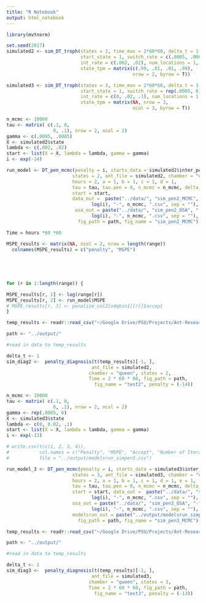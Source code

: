 ```yaml
---
title: "R Notebook"
output: html_notebook
---
```


```r
library(mvtnorm)

set.seed(2017)
simulated2 <- sim_DT_troph(states = 2, time_max = 2*60*60, delta_t = 1, 
                           start_state = 1, switch_rate = c(.0005, .0005), 
                           int_rate = c(.002, .02), num_locations = 1,
                           state_tpm = matrix(c(.99, .01, .01, .99),
                                              nrow = 2, byrow = T))

simulated3 <- sim_DT_troph(states = 3, time_max = 2*60*60, delta_t = 1, 
                           start_state = 1, switch_rate = rep(.0005, 6), 
                           int_rate = c(0, .02, .1), num_locations = 1, 
                           state_tpm = matrix(NA, nrow = 3, 
                                              ncol = 3, byrow = T))
```

```r
n_mcmc <- 10000
tau <- matrix( c(.1, 0, 
                 0, .1), nrow = 2, ncol = 2)
gamma <- c(.0005, .0005)
X <- simulated2$state
lambda <- c(.002, .02)
start <- list(X = X, lambda = lambda, gamma = gamma)
i <- exp(-14)

run_model <- DT_pen_mcmc(penalty = i, starts_data = simulated2$inter_persec, 
                        states = 2, ant_file = simulated2, chamber = "queen", 
                        hours = 2, a = 1, b = 1, c = 1, d = 1, 
                        tau = tau, tau.pen = 0, n_mcmc = n_mcmc, delta_t = 1,
                        start = start, 
                        data_out =  paste("../data/", "sim_pen2_MCMC", "-", 
                               log(i), "-", n_mcmc, ".csv", sep = ""), 
                         osa_out = paste("../data/", "sim_pen2_OSA", "-",
                               log(i), "-", n_mcmc, ".csv", sep = ""), 
                          fig_path = path, fig_name = "sim_pen2_MCMC")

```

```r

Time = hours *60 *60

MSPE_results <- matrix(NA, ncol = 2, nrow = length(range))
  colnames(MSPE_results) = c("penalty", "MSPE")
  
  
  
  

for (r in 1:length(range)) {

MSPE_results[r, 1] <- log(range[r])
MSPE_results[r, 2] <- run_model$MSPE
# MSPE_results[r, 3] <- penalize_col2lo4qbin1[[r]]$accept
}

temp_results <- readr::read_csv("~/Google Drive/PSU/Projects/Ant-Research/Ants/data/sim_pen2_MCMC--14-2000.csv")

path <- "../output/"

#read in data to temp_results

delta_t <- 1
sim_diag2 <-  penalty_diagnosis(t(temp_results)[-1, ], 
                               ant_file = simulated2,
                              chamber = "queen", states = 2, 
                              Time = 2 * 60 * 60, fig_path = path,
                                fig_name = "test2", penalty = (-14))

```

```r
n_mcmc <- 10000
tau <- matrix( c(.1, 0, 
                 0, .1), nrow = 2, ncol = 2)
gamma <- rep(.0005, 6)
X <- simulated3$state
lambda <- c(0, 0.02, .1)
start <- list(X = X, lambda = lambda, gamma = gamma)
i <- exp(-13)

# write.csv(t(c(1, 2, 3, 4)),
#           col.names = c("Penalty", "MSPE", "Accept", "Number of Iterations"),
#           file = "../output/modelsrun_simpen3.csv")

run_model_3 <- DT_pen_mcmc(penalty = i, starts_data = simulated3$inter_persec, 
                        states = 3, ant_file = simulated3, chamber = "queen", 
                        hours = 2, a = 1, b = 1, c = 1, d = 1, e = 1, f = 1, 
                        tau = tau, tau.pen = 0, n_mcmc = n_mcmc, delta_t = 1,
                        start = start, data_out =  paste("../data/", "sim_pen3_MCMC", "-", 
                               log(i), "-", n_mcmc, ".csv", sep = ""), 
                        osa_out = paste("../data/", "sim_pen3_OSA", "-", 
                               log(i), "-", n_mcmc, ".csv", sep = ""), 
                        modelsrun_out = paste("../output/modelsrun_simpen3.csv", sep=""), 
                          fig_path = path, fig_name = "sim_pen3_MCMC")

```

```r



temp_results <- readr::read_csv("~/Google Drive/PSU/Projects/Ant-Research/Ants/data/sim_pen3_MCMC--13-10000.csv")

path <- "../output/"

#read in data to temp_results

delta_t <- 1
sim_diag3 <-  penalty_diagnosis(t(temp_results)[-1, ], 
                               ant_file = simulated3,
                              chamber = "queen", states = 3, 
                              Time = 2 * 60 * 60, fig_path = path,
                                fig_name = "test3", penalty = (-13))

```

